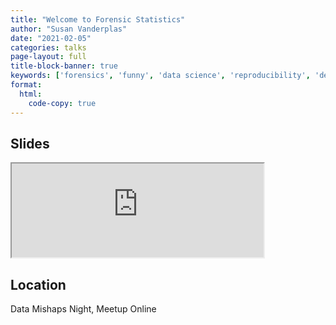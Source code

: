 ```yaml
---
title: "Welcome to Forensic Statistics"
author: "Susan Vanderplas"
date: "2021-02-05"
categories: talks
page-layout: full
title-block-banner: true
keywords: ['forensics', 'funny', 'data science', 'reproducibility', 'design', 'Talk']
format:
  html:
    code-copy: true
---
```

 
## Slides

<iframe src='https://srvanderplas.github.io/Presentations/2021-Data-Mishaps/index.html' height='auto' width='80%'>
                        </iframe>
## Location

Data Mishaps Night, Meetup
Online
